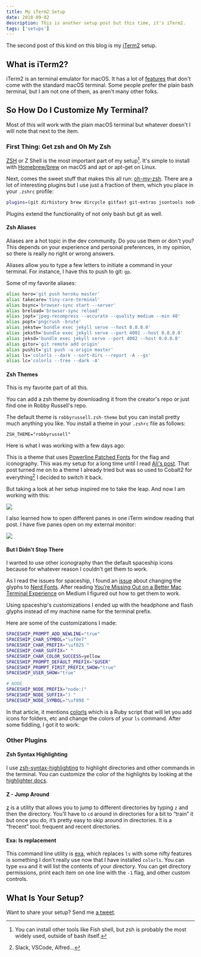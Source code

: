 ```yaml
---
title: My iTerm2 Setup
date: 2018-09-02
description: This is another setup post but this time, it's iTerm2.
tags: ['setups']
---
```


The second post of this kind on this blog is my [iTerm2](https://iterm2.com/) setup.

## What is iTerm2?

iTerm2 is an terminal emulator for macOS. It has a lot of [features](https://iterm2.com/features.html) that don't come with the standard macOS terminal. Some people prefer the plain bash terminal, but I am not one of them, as aren't many other folks.

## So How Do I Customize My Terminal?

Most of this will work with the plain macOS terminal but whatever doesn't I will note that next to the item.

### First Thing: Get zsh and Oh My Zsh

[ZSH](https://github.com/robbyrussell/oh-my-zsh/wiki/Installing-ZSH) or Z Shell is the most important part of my setup[^1]. It's simple to install with [Homebrew/brew](https://github.com/Homebrew/brew) on macOS and apt or apt-get on Linux.

Next, comes the sweet stuff that makes this all run: [oh-my-zsh](https://github.com/robbyrussell/oh-my-zsh). There are a lot of interesting plugins but I use just a fraction of them, which you place in your `.zshrc` profile:

```sh
plugins=(git dirhistory brew dircycle gitfast git-extras jsontools node npm osx repo sudo urltools web-search dirpersist history-substring-search last-working-dir safe-paste yarn zsh-completions)
```
Plugins extend the functionality of not only bash but git as well.

#### Zsh Aliases

Aliases are a hot topic in the dev community. Do you use them or don't you? This depends on your experience and personal preferences, in my opinion, so there is really no right or wrong answers.

Aliases allow you to type a few letters to initiate a command in your terminal. For instance, I have this to push to git: `gp`.

Some of my favorite aliases:

```sh
alias hero='git push heroku master'
alias takecare='tiny-care-terminal'
alias bsync='browser-sync start --server'
alias breload='browser-sync reload'
alias jopt='jpeg-recompress --accurate --quality medium --min 40'
alias popt='pngcrush -brute'
alias jekstw='bundle exec jekyll serve --host 0.0.0.0'
alias jeksth='bundle exec jekyll serve --port 4001 --host 0.0.0.0'
alias jeksd='bundle exec jekyll serve --port 4002 --host 0.0.0.0'
alias gitor='git remote add origin'
alias pushit='git push -u origin master'
alias ls='colorls --dark --sort-dirs --report -A --gs'
alias lc='colorls --tree --dark -A'
```

#### Zsh Themes

This is my favorite part of all this. 

You can add a zsh theme by downloading it from the creator's repo or just find one in Robby Russell's repo.

The default theme is `robbyrussell.zsh-theme` but you can install pretty much anything you like. You install a theme in your `.zshrc` file as follows:

`ZSH_THEME="robbyrussell"`

Here is what I was working with a few days ago:



This is a theme that uses [Powerline Patched Fonts](https://github.com/powerline/fonts) for the flag and iconography. This was my setup for a long time until I read [Ali's post](https://zen-of-programming.com/terminal-setup/). That post turned me on to a theme I already tried but was so used to Cobalt2 for everything[^2] I decided to switch it back.

But taking a look at her setup inspired me to take the leap. And now I am working with this:

![](https://res.cloudinary.com/twhiteblog/image/upload/v1535424037/My%20Terminal%20Setup%20Post/Screenshot-2018-08-27_06-44-35_PM.png)

I also learned how to open different panes in one iTerm window reading that post. I have five panes open on my external monitor:

![](https://res.cloudinary.com/twhiteblog/image/upload/v1535424076/My%20Terminal%20Setup%20Post/Screenshot-2018-08-27_10-41-01_PM.png)

#### But I Didn't Stop There

I wanted to use other iconography than the default spaceship icons because for whatever reason I couldn't get them to work.

As I read the issues for spaceship, I found an [issue](https://github.com/denysdovhan/spaceship-prompt/issues/401) about changing the glyphs to [Nerd Fonts](https://nerdfonts.com/). After reading [You’re Missing Out on a Better Mac Terminal Experience](https://medium.com/@caulfieldOwen/youre-missing-out-on-a-better-mac-terminal-experience-d73647abf6d7) on Medium I figured out how to get them to work.

Using spaceship's customizations I ended up with the headphone and flash glyphs instead of my machine name for the terminal prefix.

Here are some of the customizations I made:

```sh
SPACESHIP_PROMPT_ADD_NEWLINE="true"
SPACESHIP_CHAR_SYMBOL="\uf0e7"
SPACESHIP_CHAR_PREFIX="\uf025 "
SPACESHIP_CHAR_SUFFIX=" "
SPACESHIP_CHAR_COLOR_SUCCESS=yellow
SPACESHIP_PROMPT_DEFAULT_PREFIX="$USER"
SPACESHIP_PROMPT_FIRST_PREFIX_SHOW="true"
SPACESHIP_USER_SHOW="true"

# NODE
SPACESHIP_NODE_PREFIX="node:("
SPACESHIP_NODE_SUFFIX=") "
SPACESHIP_NODE_SYMBOL="\uf898 "
```

In that article, it mentions [colorls](https://github.com/athityakumar/colorls) which is a Ruby script that will let you add icons for folders, etc and change the colors of your `ls` command. After some fiddling, I got it to work:


### Other Plugins

#### Zsh Syntax Highlighting

I use [zsh-syntax-highlighting](https://github.com/zsh-users/zsh-syntax-highlighting) to highlight directories and other commands in the terminal. You can customize the color of the highlights by looking at the [highlighter docs](https://github.com/zsh-users/zsh-syntax-highlighting/blob/master/docs/highlighters.md).

#### Z - Jump Around

[z](https://github.com/rupa/z/) is a utility that allows you to jump to different directories by typing `z` and then the directory. You’ll have to `cd` around in directories for a bit to “train” it but once you do, it’s pretty easy to skip around in directories. It is a “frecent” tool: frequent and recent directories.

#### Exa: ls replacement

This command line utility is [exa](https://github.com/ogham/exa), which replaces `ls` with some nifty features is something I don't really use now that I have installed `colorls`. You can type `exa` and it will list the contents of your directory. You can get directory permissions, print each item on one line with the `-1` flag, and other custom controls.

## What Is Your Setup?

Want to share your setup? Send me [a tweet](https://twitter.com/TiffanyW_412).



[^1]: You can install other tools like Fish shell, but zsh is probably the most widely used, outside of bash itself.
[^2]: Slack, VSCode, Alfred...
